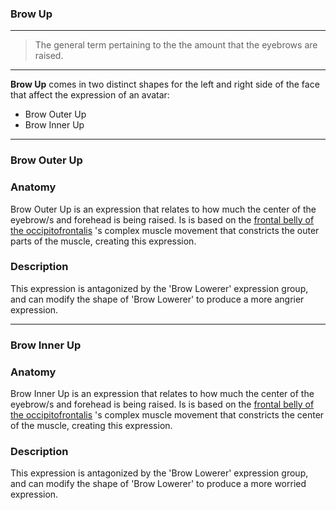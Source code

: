 ### Brow Up

***

> The general term pertaining to the the amount that 
> the eyebrows are raised. 

***

**Brow Up** comes in two distinct shapes for the left and right side of the face
that affect the expression of an avatar:

* Brow Outer Up
* Brow Inner Up

***

### Brow Outer Up

### Anatomy

Brow Outer Up is an expression that relates to how much the 
center of the eyebrow/s and forehead is being raised. Is is based 
on the [frontal belly of the occipitofrontalis](https://en.wikipedia.org/wiki/Occipitofrontalis_muscle)
's complex muscle movement that constricts the outer parts of the muscle, creating this expression.

### Description

This expression is antagonized by the 'Brow Lowerer' expression group, and can modify the shape of 'Brow Lowerer' 
to produce a more angrier expression.

***

### Brow Inner Up

### Anatomy

Brow Inner Up is an expression that relates to how much the 
center of the eyebrow/s and forehead is being raised. Is is based 
on the [frontal belly of the occipitofrontalis](https://en.wikipedia.org/wiki/Occipitofrontalis_muscle)
's complex muscle movement that constricts the center of the muscle, creating this expression.

### Description

This expression is antagonized by the 'Brow Lowerer' expression group, and can modify the shape of 'Brow Lowerer' 
to produce a more worried expression.
